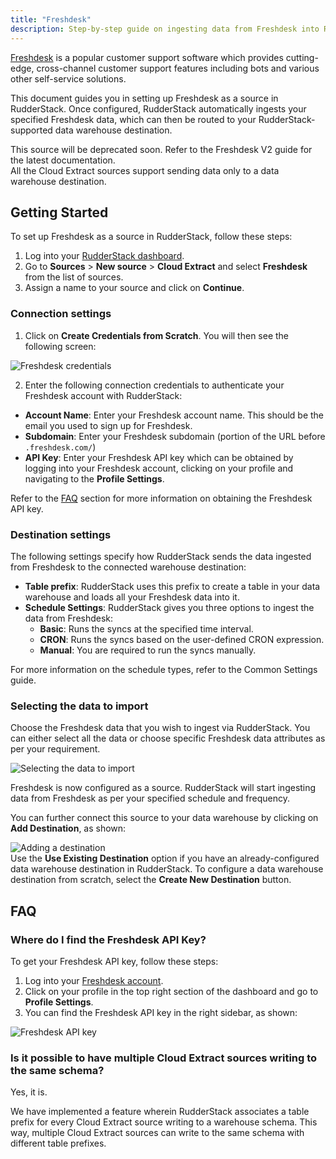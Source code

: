 ```yaml
---
title: "Freshdesk"
description: Step-by-step guide on ingesting data from Freshdesk into RudderStack.
---
```


[Freshdesk](https://freshdesk.com/) is a popular customer support software which provides cutting-edge, cross-channel customer support features including bots and various other self-service solutions.

This document guides you in setting up Freshdesk as a source in RudderStack. Once configured, RudderStack automatically ingests your specified Freshdesk data, which can then be routed to your RudderStack-supported data warehouse destination.

<div class="dangerBlock">
This source will be deprecated soon. Refer to the <Link to="/sources/extract/freshdesk-v2/">Freshdesk V2</Link> guide for the latest documentation.
</div>

<div class="warningBlock">
All the Cloud Extract sources support sending data only to a <Link to="/destinations/warehouse-destinations/">data warehouse destination</Link>.
</div>

## Getting Started

To set up Freshdesk as a source in RudderStack, follow these steps:

1. Log into your [RudderStack dashboard](https://app.rudderstack.com/).
2. Go to **Sources** > **New source** > **Cloud Extract** and select **Freshdesk** from the list of sources.
3. Assign a name to your source and click on **Continue**.

### Connection settings

1. Click on **Create Credentials from Scratch**. You will then see the following screen:

<img src="../../assets/cloud-extract-sources/freshdesk-connection-settings.png" alt="Freshdesk credentials" />

2. Enter the following connection credentials to authenticate your Freshdesk account with RudderStack:
  - **Account Name**: Enter your Freshdesk account name. This should be the email you used to sign up for Freshdesk.
  - **Subdomain**: Enter your Freshdesk subdomain (portion of the URL before `.freshdesk.com/`)
  - **API Key**: Enter your Freshdesk API key which can be obtained by logging into your Freshdesk account, clicking on your profile and navigating to the **Profile Settings**.

<div class="successBlock">
Refer to the <a href="#faq">FAQ</a> section for more information on obtaining the Freshdesk API key.
</div>

### Destination settings

The following settings specify how RudderStack sends the data ingested from Freshdesk to the connected warehouse destination:

- **Table prefix**: RudderStack uses this prefix to create a table in your data warehouse and loads all your Freshdesk data into it.
- **Schedule Settings**: RudderStack gives you three options to ingest the data from Freshdesk:
    - **Basic**: Runs the syncs at the specified time interval. 
    - **CRON**: Runs the syncs based on the user-defined CRON expression.
    - **Manual**: You are required to run the syncs manually.

<div class="infoBlock">
For more information on the schedule types, refer to the <Link to="/sources/extract/common-settings/">Common Settings</Link> guide.
</div>

### Selecting the data to import

Choose the Freshdesk data that you wish to ingest via RudderStack. You can either select all the data or choose specific Freshdesk data attributes as per your requirement.

<img src="../../assets/cloud-extract-sources/freshdesk-connection-settings-1.png" alt="Selecting the data to import" />

Freshdesk is now configured as a source. RudderStack will start ingesting data from Freshdesk as per your specified schedule and frequency.

You can further connect this source to your data warehouse by clicking on **Add Destination**, as shown:

<img src="../../assets/cloud-extract-sources/add-destination.png" alt="Adding a destination" />

<div class="successBlock">
Use the <strong>Use Existing Destination</strong> option if you have an already-configured data warehouse destination in RudderStack. To configure a data warehouse destination from scratch, select the <strong>Create New Destination</strong> button.
</div>

## FAQ

### Where do I find the Freshdesk API Key?

To get your Freshdesk API key, follow these steps:

1. Log into your [Freshdesk account](https://freshdesk.com/login).
2. Click on your profile in the top right section of the dashboard and go to **Profile Settings**.
3. You can find the Freshdesk API key in the right sidebar, as shown:

<img src="../../assets/cloud-extract-sources/freshdesk-connection-settings-2.png" alt="Freshdesk API key" />

### Is it possible to have multiple Cloud Extract sources writing to the same schema?

Yes, it is.

We have implemented a feature wherein RudderStack associates a table prefix for every Cloud Extract source writing to a warehouse schema. This way, multiple Cloud Extract sources can write to the same schema with different table prefixes.


